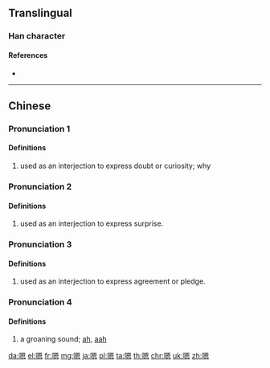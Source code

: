 {{character info/new}}
==Translingual==

===Han character===
{{Han char|rn=30|rad=口|as=10|sn=13|four=66030|canj=RWKP|ids=⿰口恩}}

====References====
* {{Han ref|kx=0204.111|hdz=10668.030|uh=55EF|ud=21999|bh=B6E2|bd=46818}}

----

==Chinese==
{{zh-forms}}

===Pronunciation 1===
{{zh-pron
|m=ńg,ń
|c=ng2
|cat=intj
}}

====Definitions====
{{zh-hanzi}}

# used as an interjection to express doubt or curiosity; why

===Pronunciation 2===
{{zh-pron
|m=ňg
|cat=intj
}}

====Definitions====
{{zh-hanzi}}

# used as an interjection to express surprise.

===Pronunciation 3===
{{zh-pron
|m=ǹg
|c=ng6
|cat=intj
}}

====Definitions====
{{zh-hanzi}}

# used as an interjection to express agreement or pledge.

===Pronunciation 4===
{{zh-pron
|m=ēn
|cat=intj
}}

====Definitions====
{{zh-hanzi}}

# a groaning sound; [[ah]], [[aah]]

[[da:嗯]]
[[el:嗯]]
[[fr:嗯]]
[[mg:嗯]]
[[ja:嗯]]
[[pl:嗯]]
[[ta:嗯]]
[[th:嗯]]
[[chr:嗯]]
[[uk:嗯]]
[[zh:嗯]]